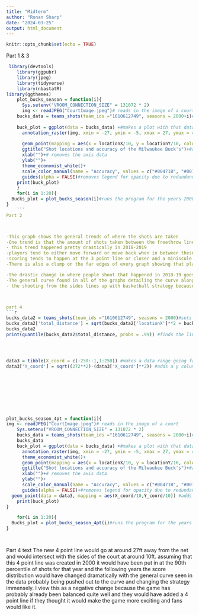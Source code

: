 ```yaml
---
title: "Midterm"
author: "Ronan Sharp"
date: "2024-03-25"
output: html_document
---
```


```r
knitr::opts_chunk$set(echo = TRUE)
```

Part 1 & 3

```r

 library(devtools)
    library(ggpubr)
    library(jpeg)
    library(tidyverse)
    library(nbastatR)
library(ggthemes)
    plot_bucks_season = function(i){
      Sys.setenv("VROOM_CONNECTION_SIZE" = 131072 * 2)
      img <- readJPEG("CourtImage.jpeg")# reads in the image of a court
    bucks_data = teams_shots(team_ids ="1610612749", seasons = 2000+i)#sets up the data for the 200i'th year from the bucks
    
    buck_plot = ggplot(data = bucks_data) +#makes a plot with that data
      annotation_raster(img, xmin = -27, ymin = -5, xmax = 27, ymax = 45)+ #rescales the image to line up with the plot
      
      geom_point(mapping = aes(x = locationX/10, y = locationY/10, color=isShotMade, alpha = .5))+ #scales them to feet and adds color to differentiate between misses and hits. I'm assuming that they used 1/10th feet for the data because the max was 250 and the court is 50ft wide and scaled accordingly
      ggtitle("Shot locations and accuracy of the Milwaukee Buck's")+#adds a title
      xlab("")+# removes the axis data
      ylab("")+
      theme_economist_white()+
      scale_color_manual(name = "Accuracy", values = c("#00471B", "#0077C0"), labels = c("Missed Shot", "Point Scored"))+ #adds colors and labels legend correctly
      guides(alpha = FALSE)#removes legend for opacity due to redundancy
    print(buck_plot)
    }
    for(i in 1:20){
  Bucks_plot = plot_bucks_season(i)#runs the program for the years 2000 through 2020
}
    ```
Part 2



-This graph shows the general trends of where the shots are taken
-One trend is that the amount of shots taken between the freethrow line and the 3 point line has decreased over the last 20
- this trend happened pretty drastically in 2018-2019
-players tend to either move forward or move back when in between these positions and it creates a fairly obvious ring
-scoring tends to happen at the 3 point line or closer and a miniscule amount happens further out which is most likely outliers
-There is also a clump on the far edges of every graph showing that players prefer to shoot from the side as opposed to at an angle

-the drastic change in where people shoot that happened in 2018-19 goes along with the rule change that happened in which the 3 point line was moved back encouraging players to stop earlier or just keep going if they lack confidence in a long range shot. this lines up with the data found in the graphs
-The general curve found in all of the graphs detailing the curve along the 3 point line shows clearly that players prefer to shoot exactly on that line or as close as possible to make it as easy as possible to shoot and that players consistently are confident enough to shoot from there as opposed to coming in closer or making the shot earlier. 
- the shooting from the sides lines up with basketball strategy because it is a shorter distance by a small amount and it is harder to cover defensively. the data found shows that players/coaches know this and will shoot from there more often than other places.



part 4 
```r

bucks_data2 = teams_shots(team_ids ="1610612749", seasons = 2000)#sets up the data for the 2000th year from the bucks
bucks_data2['total_distance'] = sqrt(bucks_data2['locationX']**2 + bucks_data2['locationY'] ** 2) #adds a column with the total distance from the goal using pythagoream theorum "there is no answer"
bucks_data2
print(quantile(bucks_data2$total_distance, probs = .99)) #finds the line with the 99th percentile at 271.8 which I will round to 272




data3 = tibble(X_coord = c(-250:-1,1:250)) #makes a data range going from -250 to 250
data3['Y_coord'] = sqrt((272**2)-(data3['X_coord']**2)) #adds a y column to make the total distance 270









plot_bucks_season_4pt = function(i){
img <- readJPEG("CourtImage.jpeg")# reads in the image of a court
    Sys.setenv("VROOM_CONNECTION_SIZE" = 131072 * 2)
    bucks_data = teams_shots(team_ids ="1610612749", seasons = 2000+i)#sets up the data for the 200i'th year from the bucks
    bucks_data
    buck_plot = ggplot(data = bucks_data) +#makes a plot with that data
      annotation_raster(img, xmin = -27, ymin = -5, xmax = 27, ymax = 45)+
      theme_economist_white()+
      geom_point(mapping = aes(x = locationX/10, y = locationY/10, color=isShotMade, alpha = .5))+ #scales them to feet and adds color to differentiate between misses and hits. I'm assuming that they used 1/10th feet for the data because the max was 250 and the court is 50ft wide
      ggtitle("Shot locations and accuracy of the Milwaukee Buck's")+#adds a title
      xlab("")+# removes the axis data
      ylab("")+
      scale_color_manual(name = "Accuracy", values = c("#00471B", "#0077C0"), labels = c("Missed Shot", "Point Scored"))+ #adds colors and labels legend correctly
      guides(alpha = FALSE)+#removes legend for opacity due to redundancy
  geom_point(data = data3, mapping = aes(X_coord/10,Y_coord/10)) #adds the new curve to the data creating a 90th percentile line
    print(buck_plot)
}

    for(i in 1:20){
  Bucks_plot = plot_bucks_season_4pt(i)#runs the program for the years 2000 through 2020
}




```

Part 4 text
The new 4 point line would go at around 27ft away from the net and would intersect with the sides of the court at around 10ft. assuming that this 4 point line was created in 2000 it would have been put in at the 90th percentile of shots for that year and the following years the score distribution would have changed dramatically with the general curve seen in the data probably being pushed out to the curve and changing the strategy immensely. I view this as a negative change because the game has probably already been balanced quite well and they would have added a 4 point line if they thought it would make the game more exciting and fans would like it.